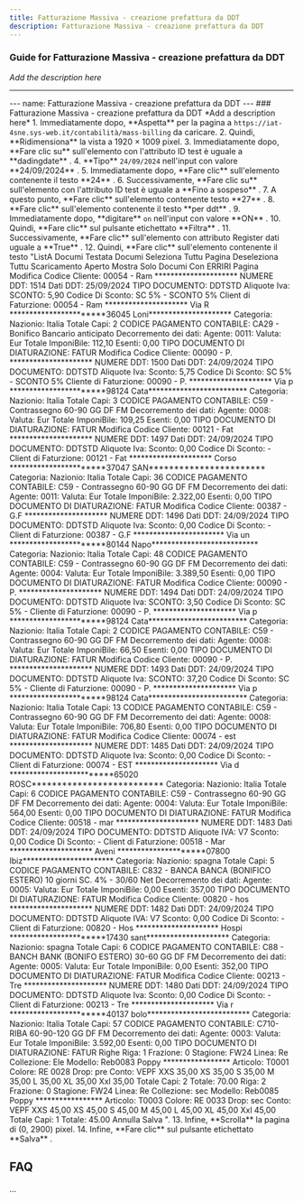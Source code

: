 ```yaml
---
title: Fatturazione Massiva - creazione prefattura da DDT
description: Fatturazione Massiva - creazione prefattura da DDT
---
```


### Guide for Fatturazione Massiva - creazione prefattura da DDT

*Add the description here*

___

\--- name: Fatturazione Massiva - creazione prefattura da DDT --- ### Fatturazione Massiva - creazione prefattura da DDT \*Add a description here\* 1. Immediatamente dopo, \*\*Aspetta\*\* per la pagina a `https://iat-4sne.sys-web.it/contabilità/mass-billing` da caricare. 2. Quindi, \*\*Ridimensiona\*\* la vista a 1920 × 1009 pixel. 3. Immediatamente dopo, \*\*Fare clic su\*\* sull'elemento con l'attributo ID test è uguale a \*\*dadingdate\*\* . 4. \*\*Tipo\*\* `24/09/2024` nell'input con valore \*\*24/09/2024\*\* . 5. Immediatamente dopo, \*\*Fare clic\*\* sull'elemento contenente il testo \*\*24\*\* . 6. Successivamente, \*\*Fare clic su\*\* sull'elemento con l'attributo ID test è uguale a \*\*Fino a sospeso\*\* . 7. A questo punto, \*\*Fare clic\*\* sull'elemento contenente testo \*\*27\*\* . 8. \*\*Fare clic\*\* sull'elemento contenente il testo \*\*per ddt\*\* . 9. Immediatamente dopo, \*\*digitare\*\* `on` nell'input con valore \*\*ON\*\* . 10. Quindi, \*\*Fare clic\*\* sul pulsante etichettato \*\*Filtra\*\* . 11. Successivamente, \*\*Fare clic\*\* sull'elemento con attributo Register dati uguale a \*\*True\*\* . 12. Quindi, \*\*Fare clic\*\* sull'elemento contenente il testo "ListA Documi Testata Documi Seleziona Tuttu Pagina Deseleziona Tuttu Scaricamento Aperto Mostra Solo Documi Con ERRIRI Pagina    Modifica Codice Cliente: 00054 - Ram \*\*\*\*\*\*\*\*\*\*\*\*\*\*\*\*\*\*\*\*\* NUMERE DDT: 1514 Dati DDT: 25/09/2024 TIPO DOCUMENTO: DDTSTD Aliquote Iva: SCONTO: 5,90 Codice Di Sconto: SC 5% - SCONTO 5% Client di Faturzione: 00054 - Ram \*\*\*\*\*\*\*\*\*\*\*\*\*\*\*\*\*\*\*\*\* Via R \*\*\*\*\*\*\*\*\*\*\*\*\*\*\*\*\*\*\*\*\*\*\*36045 Loni\*\*\*\*\*\*\*\*\*\*\*\*\*\*\*\*\*\*\*\*\* Categoria: Nazionio: Italia Totale Capi: 2 CODICE PAGAMENTO CONTABILE: CA29 - Bonifico Bancario anticipato Decorremento dei dati: Agente: 0011: Valuta: Eur Totale ImponiBile: 112,10 Esenti: 0,00 TIPO DOCUMENTO DI DIATURAZIONE: FATUR Modifica Codice Cliente: 00090 - P. \*\*\*\*\*\*\*\*\*\*\*\*\*\*\*\*\*\*\*\*\* NUMERE DDT: 1500 Dati DDT: 24/09/2024 TIPO DOCUMENTO: DDTSTD Aliquote Iva: Sconto: 5,75 Codice Di Sconto: SC 5% - SCONTO 5% Cliente di Faturzione: 00090 - P. \*\*\*\*\*\*\*\*\*\*\*\*\*\*\*\*\*\*\*\*\* Via p \*\*\*\*\*\*\*\*\*\*\*\*\*\*\*\*\*\*\*\*\*\*\*98124 Cata\*\*\*\*\*\*\*\*\*\*\*\*\*\*\*\*\*\*\*\*\*\*\*\*\* Categoria: Nazionio: Italia Totale Capi: 3 CODICE PAGAMENTO CONTABILE: C59 - Contrassegno 60-90 GG DF FM Decorremento dei dati: Agente: 0008: Valuta: Eur Totale ImponiBile: 109,25 Esenti: 0,00 TIPO DOCUMENTO DI DIATURAZIONE: FATUR Modifica Codice Cliente: 00121 - Fat \*\*\*\*\*\*\*\*\*\*\*\*\*\*\*\*\*\*\*\*\* NUMERE DDT: 1497 Dati DDT: 24/09/2024 TIPO DOCUMENTO: DDTSTD Aliquote Iva: Sconto: 0,00 Codice Di Sconto: - Client di Faturzione: 00121 - Fat \*\*\*\*\*\*\*\*\*\*\*\*\*\*\*\*\*\*\*\*\* Corso \*\*\*\*\*\*\*\*\*\*\*\*\*\*\*\*\*\*\*\*\*\*\*37047 SAN\*\*\*\*\*\*\*\*\*\*\*\*\*\*\*\*\*\*\*\*\*\*\* Categoria: Nazionio: Italia Totale Capi: 36 CODICE PAGAMENTO CONTABILE: C59 - Contrassegno 60-90 GG DF FM Decorremento dei dati: Agente: 0011: Valuta: Eur Totale ImponiBile: 2.322,00 Esenti: 0,00 TIPO DOCUMENTO DI DIATURAZIONE: FATUR Modifica Codice Cliente: 00387 - G.F \*\*\*\*\*\*\*\*\*\*\*\*\*\*\*\*\*\*\*\*\* NUMERE DDT: 1496 Dati DDT: 24/09/2024 TIPO DOCUMENTO: DDTSTD Aliquote Iva: Sconto: 0,00 Codice Di Sconto: - Client di Faturzione: 00387 - G.F \*\*\*\*\*\*\*\*\*\*\*\*\*\*\*\*\*\*\*\*\*\*\* Via un \*\*\*\*\*\*\*\*\*\*\*\*\*\*\*\*\*\*\*\*\*\*\*80144 Napo\*\*\*\*\*\*\*\*\*\*\*\*\*\*\*\*\*\*\*\*\*\*\*\*\*\*\* Categoria: Nazionio: Italia Totale Capi: 48 CODICE PAGAMENTO CONTABILE: C59 - Contrassegno 60-90 GG DF FM Decorremento dei dati: Agente: 0004: Valuta: Eur Totale ImponiBile: 3.389,50 Esenti: 0,00 TIPO DOCUMENTO DI DIATURAZIONE: FATUR Modifica Codice Cliente: 00090 - P. \*\*\*\*\*\*\*\*\*\*\*\*\*\*\*\*\*\*\*\*\* NUMERE DDT: 1494 Dati DDT: 24/09/2024 TIPO DOCUMENTO: DDTSTD Aliquote Iva: SCONTO: 3,50 Codice Di Sconto: SC 5% - Cliente di Faturzione: 00090 - P. \*\*\*\*\*\*\*\*\*\*\*\*\*\*\*\*\*\*\*\*\* Via p \*\*\*\*\*\*\*\*\*\*\*\*\*\*\*\*\*\*\*\*\*\*\*98124 Cata\*\*\*\*\*\*\*\*\*\*\*\*\*\*\*\*\*\*\*\*\*\*\*\*\* Categoria: Nazionio: Italia Totale Capi: 2 CODICE PAGAMENTO CONTABILE: C59 - Contrassegno 60-90 GG DF FM Decorremento dei dati: Agente: 0008: Valuta: Eur Totale ImponiBile: 66,50 Esenti: 0,00 TIPO DOCUMENTO DI DIATURAZIONE: FATUR Modifica Codice Cliente: 00090 - P. \*\*\*\*\*\*\*\*\*\*\*\*\*\*\*\*\*\*\*\*\* NUMERE DDT: 1493 Dati DDT: 24/09/2024 TIPO DOCUMENTO: DDTSTD Aliquote Iva: SCONTO: 37,20 Codice Di Sconto: SC 5% - Cliente di Faturzione: 00090 - P. \*\*\*\*\*\*\*\*\*\*\*\*\*\*\*\*\*\*\*\*\* Via p \*\*\*\*\*\*\*\*\*\*\*\*\*\*\*\*\*\*\*\*\*\*\*98124 Cata\*\*\*\*\*\*\*\*\*\*\*\*\*\*\*\*\*\*\*\*\*\*\*\*\* Categoria: Nazionio: Italia Totale Capi: 13 CODICE PAGAMENTO CONTABILE: C59 - Contrassegno 60-90 GG DF FM Decorremento dei dati: Agente: 0008: Valuta: Eur Totale ImponiBile: 706,80 Esenti: 0,00 TIPO DOCUMENTO DI DIATURAZIONE: FATUR Modifica Codice Cliente: 00074 - est \*\*\*\*\*\*\*\*\*\*\*\*\*\*\*\*\*\*\*\*\* NUMERE DDT: 1485 Dati DDT: 24/09/2024 TIPO DOCUMENTO: DDTSTD Aliquote Iva: Sconto: 0,00 Codice Di Sconto: - Client di Faturzione: 00074 - EST \*\*\*\*\*\*\*\*\*\*\*\*\*\*\*\*\*\*\*\*\* Via d \*\*\*\*\*\*\*\*\*\*\*\*\*\*\*\*\*\*\*\*\*\*\*\*\*65020 ROSC\*\*\*\*\*\*\*\*\*\*\*\*\*\*\*\*\*\*\*\*\*\*\*\*\*\* Categoria: Nazionio: Italia Totale Capi: 6 CODICE PAGAMENTO CONTABILE: C59 - Contrassegno 60-90 GG DF FM Decorremento dei dati: Agente: 0004: Valuta: Eur Totale ImponiBile: 564,00 Esenti: 0,00 TIPO DOCUMENTO DI DIATURAZIONE: FATUR Modifica Codice Cliente: 00518 - mar \*\*\*\*\*\*\*\*\*\*\*\*\*\*\*\*\*\*\*\*\* NUMERE DDT: 1483 Dati DDT: 24/09/2024 TIPO DOCUMENTO: DDTSTD Aliquote IVA: V7 Sconto: 0,00 Codice Di Sconto: - Client di Faturzione: 00518 - Mar \*\*\*\*\*\*\*\*\*\*\*\*\*\*\*\*\*\*\*\*\* Aveni \*\*\*\*\*\*\*\*\*\*\*\*\*\*\*\*\*\*\*\*\*07800 Ibiz\*\*\*\*\*\*\*\*\*\*\*\*\*\*\*\*\*\*\*\*\*\*\* Categoria: Nazionio: spagna Totale Capi: 5 CODICE PAGAMENTO CONTABILE: C832 - BANCA BANCA (BONIFICO ESTERO) 10 giorni SC. 4% - 30/60 Net Decorremento dei dati: Agente: 0005: Valuta: Eur Totale ImponiBile: 0,00 Esenti: 357,00 TIPO DOCUMENTO DI DIATURAZIONE: FATUR Modifica Codice Cliente: 00820 - hos \*\*\*\*\*\*\*\*\*\*\*\*\*\*\*\*\*\*\*\*\* NUMERE DDT: 1482 Dati DDT: 24/09/2024 TIPO DOCUMENTO: DDTSTD Aliquote IVA: V7 Sconto: 0,00 Codice Di Sconto: - Client di Faturzione: 00820 - Hos \*\*\*\*\*\*\*\*\*\*\*\*\*\*\*\*\*\*\*\*\* Hospi \*\*\*\*\*\*\*\*\*\*\*\*\*\*\*\*\*\*\*\*\*\*\*17430 sant\*\*\*\*\*\*\*\*\*\*\*\*\*\*\*\*\*\*\*\*\* Categoria: Nazionio: spagna Totale Capi: 6 CODICE PAGAMENTO CONTABILE: C88 - BANCH BANK (BONIFO ESTERO) 30-60 GG DF FM Decorremento dei dati: Agente: 0005: Valuta: Eur Totale ImponiBile: 0,00 Esenti: 352,00 TIPO DOCUMENTO DI DIATURAZIONE: FATUR Modifica Codice Cliente: 00213 - Tre \*\*\*\*\*\*\*\*\*\*\*\*\*\*\*\*\*\*\*\*\* NUMERE DDT: 1480 Dati DDT: 24/09/2024 TIPO DOCUMENTO: DDTSTD Aliquote Iva: Sconto: 0,00 Codice Di Sconto: - Client di Faturzione: 00213 - Tre \*\*\*\*\*\*\*\*\*\*\*\*\*\*\*\*\*\*\*\*\* Via r \*\*\*\*\*\*\*\*\*\*\*\*\*\*\*\*\*\*\*\*\*\*\*40137 bolo\*\*\*\*\*\*\*\*\*\*\*\*\*\*\*\*\*\*\*\*\*\*\*\*\*\* Categoria: Nazionio: Italia Totale Capi: 57 CODICE PAGAMENTO CONTABILE: C710-RIBA 60-90-120 GG DF FM Decorremento dei dati: Agente: 0003: Valuta: Eur Totale ImponiBile: 3.592,00 Esenti: 0,00 TIPO DOCUMENTO DI DIATURAZIONE: FATUR Righe Riga: 1 Frazione: 0 Stagione: FW24 Linea: Re Collezione: Ele Modello: Reb0083 Poppy \*\*\*\*\*\*\*\*\*\*\*\*\*\*\*\*\* Articolo: T0001 Colore: RE 0028 Drop: pre Conto: VEPF XXS 35,00 XS 35,00 S 35,00 M 35,00 L 35,00 XL 35,00 Xxl 35,00 Totale Capi: 2 Totale: 70.00 Riga: 2 Frazione: 0 Stagione: FW24 Linea: Re Collezione: sec Modello: Reb0085 Poppy \*\*\*\*\*\*\*\*\*\*\*\*\*\*\*\*\* Articolo: T0003 Colore: RE 0033 Drop: sec Conto: VEPF XXS 45,00 XS 45,00 S 45,00 M 45,00 L 45,00 XL 45,00 Xxl 45,00 Totale Capi: 1 Totale: 45.00 Annulla Salva ". 13. Infine, \*\*Scrolla\*\* la pagina di (0, 2900) pixel. 14. Infine, \*\*Fare clic\*\* sul pulsante etichettato \*\*Salva\*\* .

FAQ
---

...